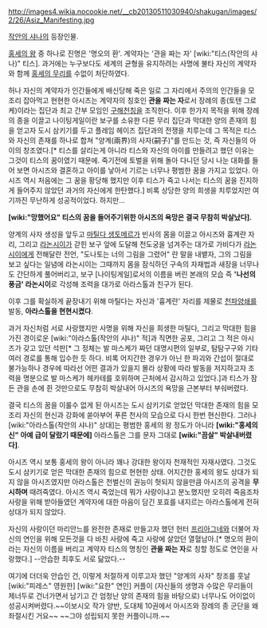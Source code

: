 http://images4.wikia.nocookie.net/__cb20130511030940/shakugan/images/2/26/Asiz_Manifesting.jpg

[[작안의 샤나]]의 등장인물.

[[홍세의 왕]] 중 하나로 진명은 '명오의 환'. 계약자는 '관을 짜는 자' [wiki:"티스(작안의 샤나)" 티스]. 과거에는 누구보다도 세계의 균형을 유지하려는 사명에 불타 자신의 계약자와 함께 [[홍세의 무리]]를 수없이 처단하였다.

허나 자신의 계약자가 인간들에게 배신당해 죽은 일로 그 자리에서 주의의 인간들을 모조리 잡아먹고 현현한 아시즈는 계약자의 칭호인 '''관을 짜는 자'''로서 장례의 종(토텐 그로케)이라는 집단과 최고 간부 모임인 [[구해천칭]]을 조직한다. 이후 한가지 목적을 위해 장례의 종을 이끌고 나이팅게일이란 보구를 소유한 다른 무리 집단과 막대한 양의 존재의 힘을 얻고자 도시 삼키기를 두고 플레임 헤이즈 집단과의 전쟁을 치루는데 그 목적은 티스와 자신의 존재를 하나로 합쳐 "양계(兩界)의 사자(嗣子)"를 만드는 것, 즉 자신들의 아이의 창조였다.[* 티스를 살리는게 아니라 티스와 자신의 아이를 만들려고 했던 이유는 그것이 티스의 꿈이였기 때문에. 죽기전에 토벌을 위해 돌아 다니던 당시 나눈 대화를 들어 보면 아시즈와 결혼하고 아이를 낳아서 기르는 너무나 평범한 꿈을 가지고 있었다. 아시즈 역시 처음에는 그 꿈을 황당해 했지만 이후 티스가 죽고 나서는 티스의 꿈을 진지하게 들어주지 않았던 과거의 자신에게 한탄했다.] 비록 상당한 양의 희생을 치루었지만 여기까진 무난하게 성공적이었다. 하지만...

'''[wiki:"망했어요" 티스의 꿈을 들어주기위한 아시즈의 욕망은 결국 무참히 박살났다].'''

양계의 사자 생성을 앞두고 [[마틸다 생토메르]]가 빈사의 몸을 이끌고 아시즈와 흉계란 자리, 그리고 [[라논시이]]가 갇힌 보구 앞에 도달해 천도궁을 넘겨주는 대가로 가비다가 [[라논시이]]에게 전해달란 전언, "도나토는 너의 그림을 그렸어" 란 말을 내뱉자, 그의 그림을 보고 싶다는 일념에 라논시이는 그때까지 몸을 잠식하던 구속의 자재법과 새장을 너무나도 간단하게 풀어버리고, 보구 [나이팅게일]로서의 이름을 버린 본래의 모습 즉 ''''나선의 풍금' 라논시이'''로 각성해 조력을 대가로 아라스톨과 친구가 된다.

이후 그를 확실하게 끝장내기 위해 마틸다는 자신과 '흉계란' 자리를 제물로 [[천파양쇄]]를 발동, '''아라스톨을 현현시켰다'''. 

과거 자신처럼 서로 사랑했지만 사명을 위해 자신을 희생한 마틸다, 그리고 막대한 힘을 가진 경이로운 [wiki:"아라스톨(작안의 샤나)" 적]과 직면한 공포, 그리고 그 적은 아시즈가 갖고 있던 석판[* 그 정체는 발 마스케가 짜던 대명시편의 일부로, 탐탐구구와 기타 여러 경로를 통해 입수한 듯 하다. 비록 어지간한 경우가 아닌 한 파괴와 간섭이 절대로 불가능하나 경우에 따라선 어떤 결과가 있을지 몰라 상황에 따라 발동을 저지하고자 조력을 명분으로 발 마스케가 헤카테를 호위하며 근처에서 감시하고 있었다.]과 티스가 잠든 관을 손에 쥔 것만으로도 무참히 박살내어 아시즈의 욕망을 근본부터 부숴버렸다.

결국 티스의 꿈을 이룰수 없게 된 아시즈는 도시 삼키기로 얻었던 막대한 존재의 힘을 모조리 자신의 현신과 강화에 쏟아부어 푸른 천사의 모습으로 다시 한번 현신한다. 그러나 [wiki:"아라스톨(작안의 샤나)" 상대]는 평범한 홍세의 왕 정도가 아니라 '''[wiki:"홍세의 신" 아예 급이 달랐기 때문에]''' 아라스톨은 그를 문자 그대로 '''[wiki:"끔살" 박살내버렸다]'''. 

아시즈 역시 보통 홍세의 왕이 아니라 꽤나 강대한 왕이자 천재적인 자재사였다. 그것도 도시 삼키기로 얻은 막대한 존재의 힘으로 현현한 상태. 어지간한 홍세의 왕도 상대가 되지 않을 아시즈였지만 아라스톨은 천벌신의 권능이 헛되지 않을만큼 아시즈의 공격을 '''무시하며''' 때려죽였다. 아시즈 역시 죽었는데 뭐가 사랑이냐고 분노했지만 오히려 죽음조차 사랑을 위해 받아들였던 계약자에 대한 마음이 담긴 포효를 내지르는 아라스톨에게 전혀 상대가 되지 않았다.

자신의 사랑이던 마리안느를 완전한 존재로 만들고자 했던 헌터 [[프리아그네]]와 더불어 자신의 연인을 위해 모든것을 다 바친 사랑에 죽고 사랑에 살았던 열혈남아.[* 명오의 환이라는 자신의 이름을 버리고 계약자 티스의 명칭인 '''관을 짜는 자'''로 칭할 정도로 연인을 사랑했다.] --안습한 최후도 서로 닮았다.--

여기에 더더욱 안습인 건, 이렇게 처절하게 이루고자 했던 "양계의 사자" 창조를 훗날 [wiki:"피레스" 영원한] [wiki:"요한" 연인] 커플이 (자신들의 생명과 수많은 무리들이 제너두로 건너가면서 남기고 간 엄청난 양의 존재의 힘을 바탕으로) 너무나도 어이없이 성공시켜버렸다.~~이보시오 작가 양반, 도대체 10권에서 아시즈와 장례의 종 군단을 왜 좌절시킨 거요~~ ~~그야 성립되지 못한 커플이니까.~~
